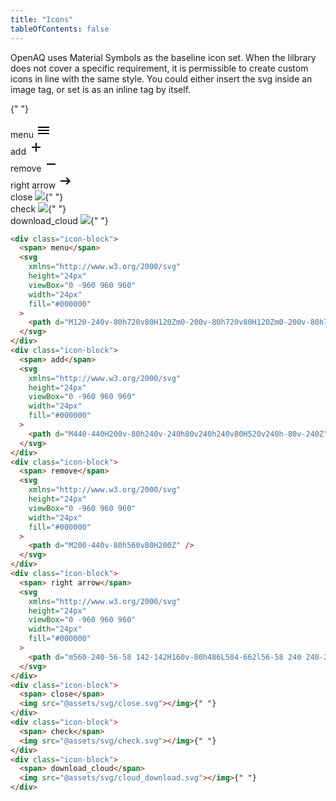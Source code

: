```yaml
---
title: "Icons"
tableOfContents: false
---
```



OpenAQ uses Material Symbols as the baseline icon set.
When the lilbrary does not cover a specific requirement,
it is permissible to create custom icons in line with
the same style. You could either insert the svg inside
an image tag, or set is as an inline tag by itself.

<div class="overview-icons-wrapper">

{" "}

<div class="icon-block">
  <span> menu</span>
  <svg
    xmlns="http://www.w3.org/2000/svg"
    height="24px"
    viewBox="0 -960 960 960"
    width="24px"
    fill="#000000"
  >
    <path d="M120-240v-80h720v80H120Zm0-200v-80h720v80H120Zm0-200v-80h720v80H120Z" />
  </svg>
</div>
<div class="icon-block">
  <span> add</span>
  <svg
    xmlns="http://www.w3.org/2000/svg"
    height="24px"
    viewBox="0 -960 960 960"
    width="24px"
    fill="#000000"
  >
    <path d="M440-440H200v-80h240v-240h80v240h240v80H520v240h-80v-240Z" />
  </svg>
</div>
<div class="icon-block">
  <span> remove</span>
  <svg
    xmlns="http://www.w3.org/2000/svg"
    height="24px"
    viewBox="0 -960 960 960"
    width="24px"
    fill="#000000"
  >
    <path d="M200-440v-80h560v80H200Z" />
  </svg>
</div>
<div class="icon-block">
  <span> right arrow</span>
  <svg
    xmlns="http://www.w3.org/2000/svg"
    height="24px"
    viewBox="0 -960 960 960"
    width="24px"
    fill="#000000"
  >
    <path d="m560-240-56-58 142-142H160v-80h486L504-662l56-58 240 240-240 240Z" />
  </svg>
</div>
<div class="icon-block">
  <span> close</span>
  <img src={CloseIcon.src}></img>{" "}
</div>
<div class="icon-block">
  <span> check</span>
  <img src={CheckIcon.src}></img>{" "}
</div>
<div class="icon-block">
  <span> download_cloud</span>
  <img src={DownloadCloudIcon.src}></img>{" "}
</div>

</div>

```html
<div class="icon-block">
  <span> menu</span>
  <svg
    xmlns="http://www.w3.org/2000/svg"
    height="24px"
    viewBox="0 -960 960 960"
    width="24px"
    fill="#000000"
  >
    <path d="M120-240v-80h720v80H120Zm0-200v-80h720v80H120Zm0-200v-80h720v80H120Z" />
  </svg>
</div>
<div class="icon-block">
  <span> add</span>
  <svg
    xmlns="http://www.w3.org/2000/svg"
    height="24px"
    viewBox="0 -960 960 960"
    width="24px"
    fill="#000000"
  >
    <path d="M440-440H200v-80h240v-240h80v240h240v80H520v240h-80v-240Z" />
  </svg>
</div>
<div class="icon-block">
  <span> remove</span>
  <svg
    xmlns="http://www.w3.org/2000/svg"
    height="24px"
    viewBox="0 -960 960 960"
    width="24px"
    fill="#000000"
  >
    <path d="M200-440v-80h560v80H200Z" />
  </svg>
</div>
<div class="icon-block">
  <span> right arrow</span>
  <svg
    xmlns="http://www.w3.org/2000/svg"
    height="24px"
    viewBox="0 -960 960 960"
    width="24px"
    fill="#000000"
  >
    <path d="m560-240-56-58 142-142H160v-80h486L504-662l56-58 240 240-240 240Z" />
  </svg>
</div>
<div class="icon-block">
  <span> close</span>
  <img src="@assets/svg/close.svg"></img>{" "}
</div>
<div class="icon-block">
  <span> check</span>
  <img src="@assets/svg/check.svg"></img>{" "}
</div>
<div class="icon-block">
  <span> download_cloud</span>
  <img src="@assets/svg/cloud_download.svg"></img>{" "}
</div>
```

